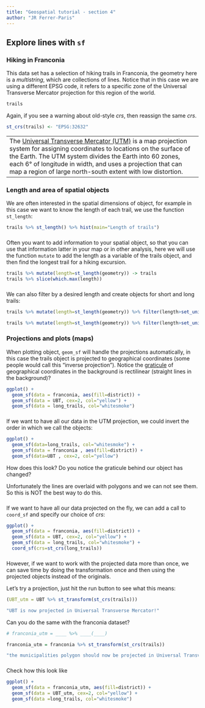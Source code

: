 ```yaml
---
title: "Geospatial tutorial - section 4"
author: "JR Ferrer-Paris"
---
```

## Explore lines with `sf`

### Hiking in Franconia

This data set has a selection of hiking trails in Franconia, the geometry here is a _multistring_, which are collections of lines. Notice that in this case we are using a different EPSG code, it refers to a specific zone of the Universal Transverse Mercator projection for this region of the world.

```r
trails
```

Again, if you see a warning about old-style _crs_, then reassign the same _crs_.

```r
st_crs(trails) <- "EPSG:32632"
```

---
The [Universal Transverse Mercator (UTM)](https://en.wikipedia.org/wiki/Universal_Transverse_Mercator_coordinate_system) is a map projection system for assigning coordinates to locations on the surface of the Earth. The UTM system divides the Earth into 60 zones, each 6° of longitude in width, and uses a projection that can map a region of large north-south extent with low distortion.
---


### Length and area of spatial objects

We are often interested in the spatial dimensions of object, for example in this case we want to know the length of each trail, we use the function `st_length`:

```r
trails %>% st_length() %>% hist(main="Length of trails")
```

###
Often you want to add information to your spatial object, so that you can use that information latter in your map or in other analysis, here we will use the function `mutate` to add the length as a variable of the trails object, and then find the longest trail for a hiking excursion.

```r
trails %>% mutate(length=st_length(geometry)) -> trails
trails %>% slice(which.max(length))
```

###
We can also filter by a desired length and create objects for short and long trails:

```r
trails %>% mutate(length=st_length(geometry)) %>% filter(length>set_units(3000,'m'),length<set_units(3400,'m')) -> short_trails

trails %>% mutate(length=st_length(geometry)) %>% filter(length>set_units(40000,'m')) -> long_trails
```


### Projections and plots (maps)

When plotting object, `geom_sf` will handle the projections automatically, in this case the trails object is projected to geographical coordinates (some people would call this "inverse projection"). Notice the [graticule](https://www.thefreedictionary.com/graticule) of geographical coordinates in the background is rectilinear (straight lines in the background)?

```r
ggplot() +
  geom_sf(data = franconia, aes(fill=district)) +
  geom_sf(data = UBT, cex=2, col="yellow") +
  geom_sf(data = long_trails, col="whitesmoke")
```

###
If we want to have all our data in the UTM projection, we could invert the order in which we call the objects:

```r
ggplot() +
  geom_sf(data=long_trails, col="whitesmoke") +
  geom_sf(data = franconia , aes(fill=district)) +
  geom_sf(data=UBT , cex=2, col="yellow")
```

How does this look? Do you notice the graticule behind our object has changed?

Unfortunately the lines are overlaid with polygons and we can not see them. So this is NOT the best way to do this.

###
If we want to have all our data projected on the fly, we can add a call to `coord_sf` and specify our choice of _crs_:

```r
ggplot() +
  geom_sf(data = franconia, aes(fill=district)) +
  geom_sf(data = UBT, cex=2, col="yellow") +
  geom_sf(data = long_trails, col="whitesmoke") +
  coord_sf(crs=st_crs(long_trails))
```


###

However, if we want to work with the projected data more than once, we can save time by doing the transformation once and then using the projected objects instead of the originals.

Let's try a projection, just hit the run button to see what this means:

```r
(UBT_utm = UBT %>% st_transform(st_crs(trails)))
```

```r
"UBT is now projected in Universal Transverse Mercator!"
```

Can you do the same with the franconia dataset?

```r
# franconia_utm = ____ %>% ____(____)
```

```r
franconia_utm = franconia %>% st_transform(st_crs(trails))
```

```r
"the municipalities polygon should now be projected in Universal Transverse Mercator!"
```

###

Check how this look like

```r

ggplot() +
  geom_sf(data = franconia_utm, aes(fill=district)) +
  geom_sf(data = UBT_utm, cex=2, col="yellow") +
  geom_sf(data =long_trails, col="whitesmoke")

```
